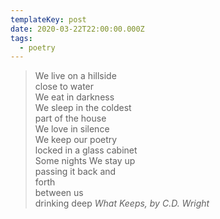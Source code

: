 ```yaml
---
templateKey: post
date: 2020-03-22T22:00:00.000Z
tags:
  - poetry
---
```

> We live on a hillside<br/>
> close to water<br/>
> We eat in darkness<br/>
> We sleep in the coldest<br/>
> part of the house<br/>
> We love in silence<br/>
> We keep our poetry<br/>
> locked in a glass cabinet<br/>
> Some nights We stay up<br/>
> passing it back and<br/>
> forth<br/>
> between us<br/>
> drinking deep
> <cite>What Keeps, by C.D. Wright</cite>
